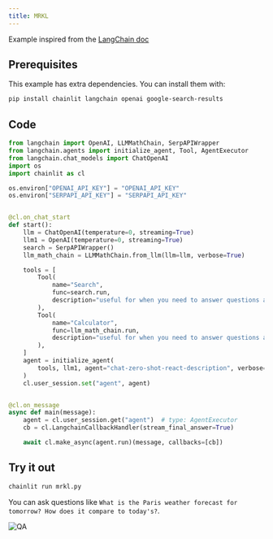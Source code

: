 ```yaml
---
title: MRKL
---
```


Example inspired from the [LangChain doc](https://python.langchain.com/docs/modules/agents/how_to/mrkl)

## Prerequisites

This example has extra dependencies. You can install them with:

```bash
pip install chainlit langchain openai google-search-results
```

## Code

```python mrkl.py
from langchain import OpenAI, LLMMathChain, SerpAPIWrapper
from langchain.agents import initialize_agent, Tool, AgentExecutor
from langchain.chat_models import ChatOpenAI
import os
import chainlit as cl

os.environ["OPENAI_API_KEY"] = "OPENAI_API_KEY"
os.environ["SERPAPI_API_KEY"] = "SERPAPI_API_KEY"


@cl.on_chat_start
def start():
    llm = ChatOpenAI(temperature=0, streaming=True)
    llm1 = OpenAI(temperature=0, streaming=True)
    search = SerpAPIWrapper()
    llm_math_chain = LLMMathChain.from_llm(llm=llm, verbose=True)

    tools = [
        Tool(
            name="Search",
            func=search.run,
            description="useful for when you need to answer questions about current events. You should ask targeted questions",
        ),
        Tool(
            name="Calculator",
            func=llm_math_chain.run,
            description="useful for when you need to answer questions about math",
        ),
    ]
    agent = initialize_agent(
        tools, llm1, agent="chat-zero-shot-react-description", verbose=True
    )
    cl.user_session.set("agent", agent)


@cl.on_message
async def main(message):
    agent = cl.user_session.get("agent")  # type: AgentExecutor
    cb = cl.LangchainCallbackHandler(stream_final_answer=True)

    await cl.make_async(agent.run)(message, callbacks=[cb])
```

## Try it out

```bash
chainlit run mrkl.py
```

You can ask questions like `What is the Paris weather forecast for tomorrow? How does it compare to today's?`.

![QA](/images/mrkl.png)
